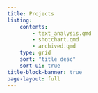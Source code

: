 ```yaml
---
title: Projects
listing:
    contents:
        - text_analysis.qmd
        - shotchart.qmd
        - archived.qmd
    type: grid
    sort: "title desc"
    sort-ui: true
title-block-banner: true
page-layout: full
---
```


